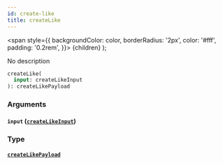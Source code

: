 ```yaml
---
id: create-like
title: createLike
---
```


<span
style={{
      backgroundColor: color,
      borderRadius: '2px',
      color: '#fff',
      padding: '0.2rem',
    }}>
{children}
</span>
);

No description

```graphql
createLike(
  input: createLikeInput
): createLikePayload

```

### Arguments

#### `input` ([`createLikeInput`](/v1/inputs/create-like-input))

### Type

#### [`createLikePayload`](/v1/objects/create-like-payload)
